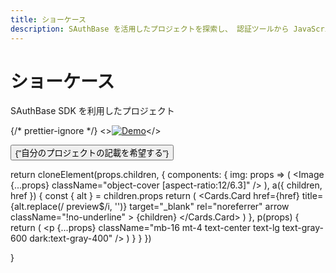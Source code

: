 ```yaml
---
title: ショーケース
description: SAuthBase を活用したプロジェクトを探索し、 認証ツールから JavaScript リソースまで、この強力な Scratch Auth SDK を使用して構築された多様な Web サイトやアプリケーションをご覧ください。
---
```



# ショーケース

SAuthBase SDK を利用したプロジェクト

{/* prettier-ignore */}
<Cards>
<>[![Demo](https://repository-images.githubusercontent.com/988450307/122a4622-0fd7-4a94-b61c-996810d07306)](https://github.com/scratchcore/sauthbase)</>
</Cards>

<div className="mt-12 text-center">
  <Button
    className="mt-3 inline-block !px-6 hover:!no-underline"
    variant="outline"
    href="https://github.com/scratchcore/sauthbase/issues"
    as="a"
    target="_blank"
    rel="noreferrer"
  >
    {"自分のプロジェクトの記載を希望する"}
  </Button>
</div>


  return cloneElement(props.children, {
    components: {
      img: props => (
        <Image {...props} className="object-cover [aspect-ratio:12/6.3]" />
      ),
      a({ children, href }) {
        const { alt } = children.props
        return (
          <Cards.Card
            href={href}
            title={alt.replace(/ preview$/i, '')}
            target="_blank"
            rel="noreferrer"
            arrow
            className="!no-underline"
          >
            {children}
          </Cards.Card>
        )
      },
      p(props) {
        return (
          <p
            {...props}
            className="mb-16 mt-4 text-center text-lg text-gray-600 dark:text-gray-400"
          />
        )
      }
    }
  })

}
